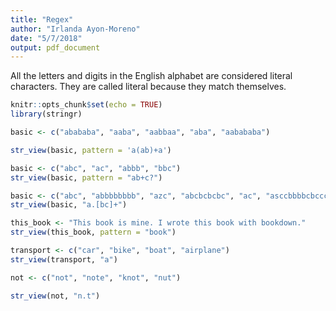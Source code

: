 ```yaml
---
title: "Regex"
author: "Irlanda Ayon-Moreno"
date: "5/7/2018"
output: pdf_document
---
```


All the letters and digits in the English alphabet are considered literal characters. They are called literal because they match themselves.



```r
knitr::opts_chunk$set(echo = TRUE)
library(stringr)
```

```r
basic <- c("abababa", "aaba", "aabbaa", "aba", "aabababa")
```

```r
str_view(basic, pattern = 'a(ab)+a')
```

```r
basic <- c("abc", "ac", "abbb", "bbc")
str_view(basic, pattern = "ab+c?")
```

```r
basic <- c("abc", "abbbbbbbb", "azc", "abcbcbcbc", "ac", "asccbbbbcbcccc")
str_view(basic, "a.[bc]+")
```

```r
this_book <- "This book is mine. I wrote this book with bookdown."
str_view(this_book, pattern = "book")
```

```r
transport <- c("car", "bike", "boat", "airplane")
str_view(transport, "a")
```

```r
not <- c("not", "note", "knot", "nut")

str_view(not, "n.t")
```


